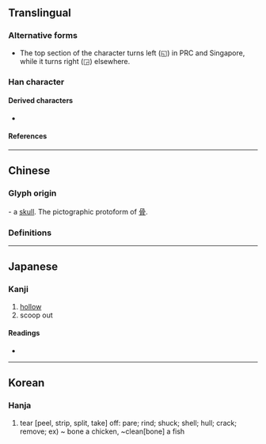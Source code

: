{{also|叧}}
{{character info}}
==Translingual==

===Alternative forms===
* The top section of the character turns left (◱) in PRC and Singapore, while it turns right (◲) elsewhere.

===Han character===
{{Han char|rn=13|rad=冂|as=04|sn=6|four=|canj=BNB|ids=⿱⿵冂𠃍冂(G),⿱𭁟冂(TJ)}}

====Derived characters====
* {{l|mul|[[咼]], [[骨]], [[𠈥]], [[𨒵]], [[𨀩]], [[𠛰]], [[𠕩]], [[𬟬]]}}

====References====
{{Han ref|kx=0129.090|dkj=01525|dj=0290.050|hdz=10100.050|uh=518E}}

----

==Chinese==

===Glyph origin===
{{Han etym}}
{{liushu|p}} - a [[skull]]. The pictographic protoform of [[骨]].

===Definitions===
{{zh-see|剮|a}}

----

==Japanese==

===Kanji===
{{ja-kanji|grade=|rs=冂04}}

# [[hollow]]
# scoop out

====Readings====
* {{ja-readings|on=か,け|kun=わける}}

----

==Korean==

===Hanja===
{{ko-hanja|과}}

# tear [peel, strip, split, take] off: pare; rind; shuck; shell; hull; crack; remove; ex) ~ bone a chicken, ~clean[bone] a fish